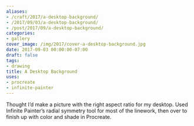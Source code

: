 ```yaml
---
aliases:
- /craft/2017/a-desktop-background/
- /2017/09/03/a-desktop-background/
- /post/2017/09/a-desktop-background/
categories:
- gallery
cover_image: /img/2017/cover-a-desktop-background.jpg
date: 2017-09-03 00:00:00-07:00
draft: false
tags:
- drawing
title: A Desktop Background
uses:
- procreate
- infinite-painter
---
```


Thought I’d make a picture with the right aspect ratio for my desktop. Used
Infinite Painter’s radial symmetry tool for most of the linework, then over to
finish up with color and shade in Procreate.

